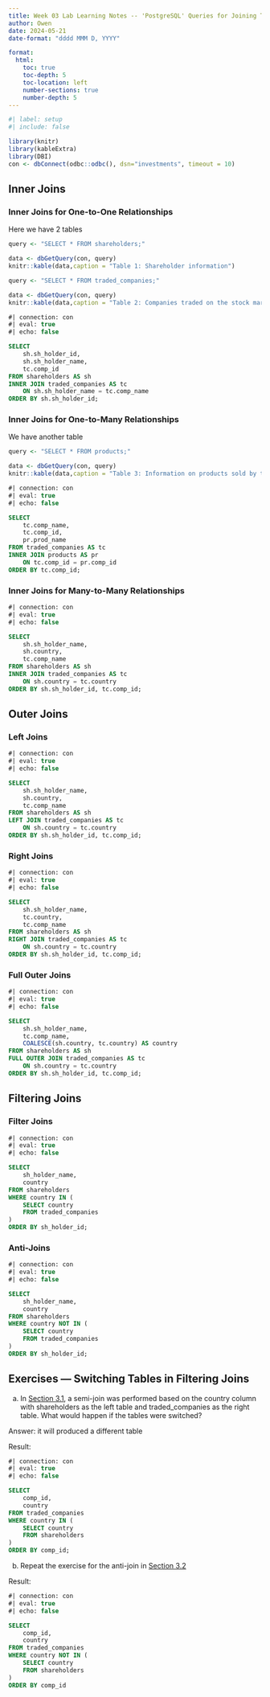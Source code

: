 ```yaml
---
title: Week 03 Lab Learning Notes -- 'PostgreSQL' Queries for Joining Tables
author: Owen
date: 2024-05-21
date-format: "dddd MMM D, YYYY"

format: 
  html:
    toc: true
    toc-depth: 5
    toc-location: left
    number-sections: true
    number-depth: 5
---
```


```r
#| label: setup
#| include: false

library(knitr)
library(kableExtra)
library(DBI)
con <- dbConnect(odbc::odbc(), dsn="investments", timeout = 10)


```
## Inner Joins
### Inner Joins for One-to-One Relationships
Here we have 2 tables

```r
query <- "SELECT * FROM shareholders;"

data <- dbGetQuery(con, query)
knitr::kable(data,caption = "Table 1: Shareholder information")

query <- "SELECT * FROM traded_companies;"

data <- dbGetQuery(con, query)
knitr::kable(data,caption = "Table 2: Companies traded on the stock market")
```
```sql
#| connection: con
#| eval: true
#| echo: false

SELECT
    sh.sh_holder_id,
    sh.sh_holder_name,
    tc.comp_id
FROM shareholders AS sh
INNER JOIN traded_companies AS tc
    ON sh.sh_holder_name = tc.comp_name
ORDER BY sh.sh_holder_id;
```


### Inner Joins for One-to-Many Relationships
We have another table

```r
query <- "SELECT * FROM products;"

data <- dbGetQuery(con, query)
knitr::kable(data,caption = "Table 3: Information on products sold by the companies in the traded_companies table")
```
```sql
#| connection: con
#| eval: true
#| echo: false

SELECT
    tc.comp_name,
    tc.comp_id,
    pr.prod_name
FROM traded_companies AS tc
INNER JOIN products AS pr
    ON tc.comp_id = pr.comp_id
ORDER BY tc.comp_id;
```

### Inner Joins for Many-to-Many Relationships
```sql
#| connection: con
#| eval: true
#| echo: false

SELECT
    sh.sh_holder_name,
    sh.country,
    tc.comp_name
FROM shareholders AS sh
INNER JOIN traded_companies AS tc
    ON sh.country = tc.country
ORDER BY sh.sh_holder_id, tc.comp_id;
```
## Outer Joins
### Left Joins
```sql
#| connection: con
#| eval: true
#| echo: false

SELECT
    sh.sh_holder_name,
    sh.country,
    tc.comp_name
FROM shareholders AS sh
LEFT JOIN traded_companies AS tc
    ON sh.country = tc.country
ORDER BY sh.sh_holder_id, tc.comp_id;
```
### Right Joins
```sql
#| connection: con
#| eval: true
#| echo: false

SELECT
    sh.sh_holder_name,
    tc.country,
    tc.comp_name
FROM shareholders AS sh
RIGHT JOIN traded_companies AS tc
    ON sh.country = tc.country
ORDER BY sh.sh_holder_id, tc.comp_id;
```
### Full Outer Joins
```sql
#| connection: con
#| eval: true
#| echo: false

SELECT
    sh.sh_holder_name,
    tc.comp_name,
    COALESCE(sh.country, tc.country) AS country
FROM shareholders AS sh
FULL OUTER JOIN traded_companies AS tc
    ON sh.country = tc.country
ORDER BY sh.sh_holder_id, tc.comp_id;
```
## Filtering Joins
### Filter Joins
```sql
#| connection: con
#| eval: true
#| echo: false

SELECT
    sh_holder_name,
    country
FROM shareholders
WHERE country IN (
    SELECT country
    FROM traded_companies
)
ORDER BY sh_holder_id;
```
### Anti-Joins
```sql
#| connection: con
#| eval: true
#| echo: false

SELECT
    sh_holder_name,
    country
FROM shareholders
WHERE country NOT IN (
    SELECT country
    FROM traded_companies
)
ORDER BY sh_holder_id;
```
## Exercises — Switching Tables in Filtering Joins
a. In [Section 3.1](### Filter Joins), a semi-join was performed based on the country column with shareholders as the left table and traded_companies as the right table. What would happen if the tables were switched?

Answer: it will produced a different table

Result:
```sql
#| connection: con
#| eval: true
#| echo: false

SELECT
    comp_id,
    country
FROM traded_companies
WHERE country IN (
    SELECT country
    FROM shareholders
)
ORDER BY comp_id;
```
b. Repeat the exercise for the anti-join in [Section 3.2](### Anti-Joins)

Result:
```sql
#| connection: con
#| eval: true
#| echo: false

SELECT
    comp_id,
    country
FROM traded_companies
WHERE country NOT IN (
    SELECT country
    FROM shareholders
)
ORDER BY comp_id
```



